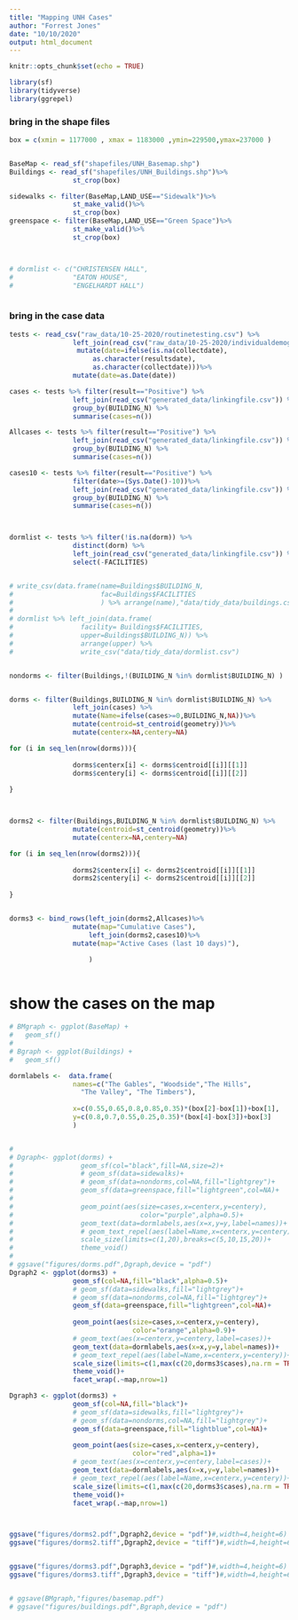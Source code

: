```yaml
---
title: "Mapping UNH Cases"
author: "Forrest Jones"
date: "10/10/2020"
output: html_document
---
```


```r
knitr::opts_chunk$set(echo = TRUE)
```

```r
library(sf)
library(tidyverse)
library(ggrepel)


```

### bring in the shape files
```r

box = c(xmin = 1177000 , xmax = 1183000 ,ymin=229500,ymax=237000 )


BaseMap <- read_sf("shapefiles/UNH_Basemap.shp") 
Buildings <- read_sf("shapefiles/UNH_Buildings.shp")%>%
                st_crop(box)

sidewalks <- filter(BaseMap,LAND_USE=="Sidewalk")%>%
                st_make_valid()%>%
                st_crop(box)
greenspace <- filter(BaseMap,LAND_USE=="Green Space")%>%
                st_make_valid()%>%
                st_crop(box)



# dormlist <- c("CHRISTENSEN HALL",
#               "EATON HOUSE",
#               "ENGELHARDT HALL")



```


### bring in the case data
```r

tests <- read_csv("raw_data/10-25-2020/routinetesting.csv") %>%
                left_join(read_csv("raw_data/10-25-2020/individualdemographics.csv")) %>%
                 mutate(date=ifelse(is.na(collectdate),
                     as.character(resultsdate),
                     as.character(collectdate)))%>%
                mutate(date=as.Date(date))

cases <- tests %>% filter(result=="Positive") %>%
                left_join(read_csv("generated_data/linkingfile.csv")) %>%
                group_by(BUILDING_N) %>%
                summarise(cases=n())

Allcases <- tests %>% filter(result=="Positive") %>%
                left_join(read_csv("generated_data/linkingfile.csv")) %>%
                group_by(BUILDING_N) %>%
                summarise(cases=n()) 

cases10 <- tests %>% filter(result=="Positive") %>%
                filter(date>=(Sys.Date()-10))%>%
                left_join(read_csv("generated_data/linkingfile.csv")) %>%
                group_by(BUILDING_N) %>%
                summarise(cases=n())



dormlist <- tests %>% filter(!is.na(dorm)) %>%
                distinct(dorm) %>%
                left_join(read_csv("generated_data/linkingfile.csv")) %>%
                select(-FACILITIES)


# write_csv(data.frame(name=Buildings$BUILDING_N,
#                      fac=Buildings$FACILITIES
#                      ) %>% arrange(name),"data/tidy_data/buildings.csv")
# 
# dormlist %>% left_join(data.frame(
#                 facility= Buildings$FACILITIES,
#                 upper=Buildings$BUILDING_N)) %>%
#                 arrange(upper) %>%
#                 write_csv("data/tidy_data/dormlist.csv")


nondorms <- filter(Buildings,!(BUILDING_N %in% dormlist$BUILDING_N) ) 


dorms <- filter(Buildings,BUILDING_N %in% dormlist$BUILDING_N) %>%
                left_join(cases) %>%
                mutate(Name=ifelse(cases>=0,BUILDING_N,NA))%>%
                mutate(centroid=st_centroid(geometry))%>%
                mutate(centerx=NA,centery=NA)

for (i in seq_len(nrow(dorms))){
                
                dorms$centerx[i] <- dorms$centroid[[i]][[1]]
                dorms$centery[i] <- dorms$centroid[[i]][[2]]
                
}



dorms2 <- filter(Buildings,BUILDING_N %in% dormlist$BUILDING_N) %>%
                mutate(centroid=st_centroid(geometry))%>%
                mutate(centerx=NA,centery=NA)

for (i in seq_len(nrow(dorms2))){
                
                dorms2$centerx[i] <- dorms2$centroid[[i]][[1]]
                dorms2$centery[i] <- dorms2$centroid[[i]][[2]]
                
}


dorms3 <- bind_rows(left_join(dorms2,Allcases)%>%
                mutate(map="Cumulative Cases"),
                    left_join(dorms2,cases10)%>%
                mutate(map="Active Cases (last 10 days)"),
                    
                    )



```


# show the cases on the map



```r

# BMgraph <- ggplot(BaseMap) +
#   geom_sf()
# 
# Bgraph <- ggplot(Buildings) +
#   geom_sf()

dormlabels <-  data.frame(
                names=c("The Gables", "Woodside","The Hills",
                  "The Valley", "The Timbers"),
                
                x=c(0.55,0.65,0.8,0.85,0.35)*(box[2]-box[1])+box[1],
                y=c(0.8,0.7,0.55,0.25,0.35)*(box[4]-box[3])+box[3]
                )


# 
# Dgraph<- ggplot(dorms) +
#                 geom_sf(col="black",fill=NA,size=2)+
#                 # geom_sf(data=sidewalks)+
#                 # geom_sf(data=nondorms,col=NA,fill="lightgrey")+
#                 geom_sf(data=greenspace,fill="lightgreen",col=NA)+
#                 
#                 geom_point(aes(size=cases,x=centerx,y=centery),
#                                color="purple",alpha=0.5)+
#                 geom_text(data=dormlabels,aes(x=x,y=y,label=names))+
#                 # geom_text_repel(aes(label=Name,x=centerx,y=centery))+
#                 scale_size(limits=c(1,20),breaks=c(5,10,15,20))+
#                 theme_void()
# 
# ggsave("figures/dorms.pdf",Dgraph,device = "pdf")
Dgraph2 <- ggplot(dorms3) +
                geom_sf(col=NA,fill="black",alpha=0.5)+
                # geom_sf(data=sidewalks,fill="lightgrey")+
                # geom_sf(data=nondorms,col=NA,fill="lightgrey")+
                geom_sf(data=greenspace,fill="lightgreen",col=NA)+
                
                geom_point(aes(size=cases,x=centerx,y=centery),
                               color="orange",alpha=0.9)+
                # geom_text(aes(x=centerx,y=centery,label=cases))+
                geom_text(data=dormlabels,aes(x=x,y=y,label=names))+
                # geom_text_repel(aes(label=Name,x=centerx,y=centery))+
                scale_size(limits=c(1,max(c(20,dorms3$cases),na.rm = TRUE)),breaks=c(1,10,20))+
                theme_void()+
                facet_wrap(.~map,nrow=1)

Dgraph3 <- ggplot(dorms3) +
                geom_sf(col=NA,fill="black")+
                # geom_sf(data=sidewalks,fill="lightgrey")+
                # geom_sf(data=nondorms,col=NA,fill="lightgrey")+
                geom_sf(data=greenspace,fill="lightblue",col=NA)+
                
                geom_point(aes(size=cases,x=centerx,y=centery),
                               color="red",alpha=1)+
                # geom_text(aes(x=centerx,y=centery,label=cases))+
                geom_text(data=dormlabels,aes(x=x,y=y,label=names))+
                # geom_text_repel(aes(label=Name,x=centerx,y=centery))+
                scale_size(limits=c(1,max(c(20,dorms3$cases),na.rm = TRUE)),breaks=c(1,10,20))+
                theme_void()+
                facet_wrap(.~map,nrow=1)



ggsave("figures/dorms2.pdf",Dgraph2,device = "pdf")#,width=4,height=6)
ggsave("figures/dorms2.tiff",Dgraph2,device = "tiff")#,width=4,height=6)


ggsave("figures/dorms3.pdf",Dgraph3,device = "pdf")#,width=4,height=6)
ggsave("figures/dorms3.tiff",Dgraph3,device = "tiff")#,width=4,height=6)


# ggsave(BMgraph,"figures/basemap.pdf")
# ggsave("figures/buildings.pdf",Bgraph,device = "pdf")


```
